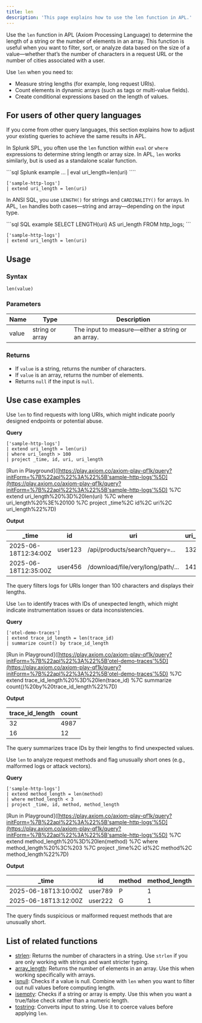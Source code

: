 ```yaml
---
title: len
description: 'This page explains how to use the len function in APL.'
---
```


Use the `len` function in APL (Axiom Processing Language) to determine the length of a string or the number of elements in an array. This function is useful when you want to filter, sort, or analyze data based on the size of a value—whether that’s the number of characters in a request URL or the number of cities associated with a user.

Use `len` when you need to:

- Measure string lengths (for example, long request URIs).
- Count elements in dynamic arrays (such as tags or multi-value fields).
- Create conditional expressions based on the length of values.

## For users of other query languages

If you come from other query languages, this section explains how to adjust your existing queries to achieve the same results in APL.

<AccordionGroup>
<Accordion title="Splunk SPL users">

In Splunk SPL, you often use the `len` function within `eval` or `where` expressions to determine string length or array size. In APL, `len` works similarly, but is used as a standalone scalar function.

<CodeGroup>
```sql Splunk example
... | eval uri_length=len(uri)
````

```kusto APL equivalent
['sample-http-logs']
| extend uri_length = len(uri)
```

</CodeGroup>

</Accordion>
<Accordion title="ANSI SQL users">

In ANSI SQL, you use `LENGTH()` for strings and `CARDINALITY()` for arrays. In APL, `len` handles both cases—string and array—depending on the input type.

<CodeGroup>
```sql SQL example
SELECT LENGTH(uri) AS uri_length FROM http_logs;
```

```kusto APL equivalent
['sample-http-logs']
| extend uri_length = len(uri)
```

</CodeGroup>

</Accordion>
</AccordionGroup>

## Usage

### Syntax

```kusto
len(value)
```

### Parameters

| Name  | Type            | Description                                       |
| ----- | --------------- | ------------------------------------------------- |
| value | string or array | The input to measure—either a string or an array. |

### Returns

- If `value` is a string, returns the number of characters.
- If `value` is an array, returns the number of elements.
- Returns `null` if the input is `null`.

## Use case examples

<Tabs>
<Tab title="Log analysis">

Use `len` to find requests with long URIs, which might indicate poorly designed endpoints or potential abuse.

**Query**

```kusto
['sample-http-logs']
| extend uri_length = len(uri)
| where uri_length > 100
| project _time, id, uri, uri_length
```

[Run in Playground]([https://play.axiom.co/axiom-play-qf1k/query?initForm=%7B%22apl%22%3A%22%5B'sample-http-logs'%5D](https://play.axiom.co/axiom-play-qf1k/query?initForm=%7B%22apl%22%3A%22%5B'sample-http-logs'%5D) %7C extend uri_length%20%3D%20len(uri) %7C where uri_length%20%3E%20100 %7C project _time%2C id%2C uri%2C uri_length%22%7D)

**Output**

| _time               | id      | uri                               | uri_length |
| -------------------- | ------- | --------------------------------- | ----------- |
| 2025-06-18T12:34:00Z | user123 | /api/products/search?query=...    | 132         |
| 2025-06-18T12:35:00Z | user456 | /download/file/very/long/path/... | 141         |

The query filters logs for URIs longer than 100 characters and displays their lengths.

</Tab>
<Tab title="OpenTelemetry traces">

Use `len` to identify traces with IDs of unexpected length, which might indicate instrumentation issues or data inconsistencies.

**Query**

```kusto
['otel-demo-traces']
| extend trace_id_length = len(trace_id)
| summarize count() by trace_id_length
```

[Run in Playground]([https://play.axiom.co/axiom-play-qf1k/query?initForm=%7B%22apl%22%3A%22%5B'otel-demo-traces'%5D](https://play.axiom.co/axiom-play-qf1k/query?initForm=%7B%22apl%22%3A%22%5B'otel-demo-traces'%5D) %7C extend trace_id_length%20%3D%20len(trace_id) %7C summarize count()%20by%20trace_id_length%22%7D)

**Output**

| trace_id_length | count |
| ----------------- | ----- |
| 32                | 4987  |
| 16                | 12    |

The query summarizes trace IDs by their lengths to find unexpected values.

</Tab>
<Tab title="Security logs">

Use `len` to analyze request methods and flag unusually short ones (e.g., malformed logs or attack vectors).

**Query**

```kusto
['sample-http-logs']
| extend method_length = len(method)
| where method_length < 3
| project _time, id, method, method_length
```

[Run in Playground]([https://play.axiom.co/axiom-play-qf1k/query?initForm=%7B%22apl%22%3A%22%5B'sample-http-logs'%5D](https://play.axiom.co/axiom-play-qf1k/query?initForm=%7B%22apl%22%3A%22%5B'sample-http-logs'%5D) %7C extend method_length%20%3D%20len(method) %7C where method_length%20%3C%203 %7C project _time%2C id%2C method%2C method_length%22%7D)

**Output**

| _time               | id      | method | method_length |
| -------------------- | ------- | ------ | -------------- |
| 2025-06-18T13:10:00Z | user789 | P      | 1              |
| 2025-06-18T13:12:00Z | user222 | G      | 1              |

The query finds suspicious or malformed request methods that are unusually short.

</Tab>
</Tabs>

## List of related functions

- [strlen](/apl/string-functions/strlen): Returns the number of characters in a string. Use `strlen` if you are only working with strings and want stricter typing.
- [array_length](/apl/array-functions/array_length): Returns the number of elements in an array. Use this when working specifically with arrays.
- [isnull](/apl/scalar-functions/isnull): Checks if a value is null. Combine with `len` when you want to filter out null values before computing length.
- [isempty](/apl/scalar-functions/isempty): Checks if a string or array is empty. Use this when you want a true/false check rather than a numeric length.
- [tostring](/apl/conversion-functions/tostring): Converts input to string. Use it to coerce values before applying `len`.
